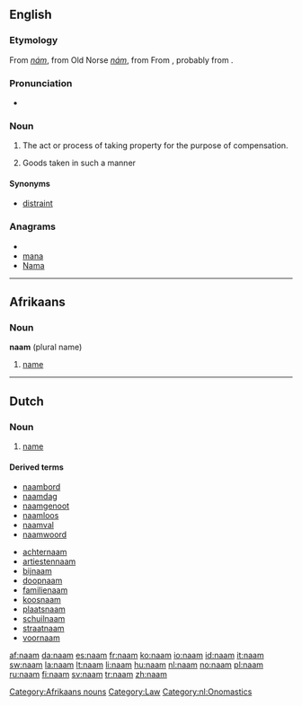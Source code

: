 {{also|nam|Nam|'Nam|NAM|nám|năm|nấm}}

==English==

===Etymology===
From {{etyl|ang}} ''[[nám]]'', from Old Norse ''[[nám]]'', from From {{proto|Germanic|nimman|take}}, probably from {{proto|Indo-European|nem-|take}}.

===Pronunciation===
* {{IPA|/nɑːm/}}

===Noun===
{{en-noun|-}}

# {{context|obsolete|legal}} The act or process of taking property for the purpose of compensation.
# {{context|obsolete|legal}} Goods taken in such a manner

====Synonyms====
* [[distraint]]

===Anagrams===
* {{alphagram|aamn}}
* [[mana#English|mana]]
* [[Nama#English|Nama]]

----

==Afrikaans==

===Noun===
'''naam''' (plural name)

# [[name]]

[[Category:Afrikaans nouns]]
[[Category:Law]]

----

==Dutch==

===Noun===
{{nl-noun|g=m|pl=namen|dim=naampje}}

# [[name]]

====Derived terms====
<!-- naam* -->
* [[naambord]]
* [[naamdag]]
* [[naamgenoot]]
* [[naamloos]]
* [[naamval]]
* [[naamwoord]]
<!-- *naam -->
* [[achternaam]]
* [[artiestennaam]]
* [[bijnaam]]
* [[doopnaam]]
* [[familienaam]]
* [[koosnaam]]
* [[plaatsnaam]]
* [[schuilnaam]]
* [[straatnaam]]
* [[voornaam]]

[[Category:nl:Onomastics]]

[[af:naam]]
[[da:naam]]
[[es:naam]]
[[fr:naam]]
[[ko:naam]]
[[io:naam]]
[[id:naam]]
[[it:naam]]
[[sw:naam]]
[[la:naam]]
[[lt:naam]]
[[li:naam]]
[[hu:naam]]
[[nl:naam]]
[[no:naam]]
[[pl:naam]]
[[ru:naam]]
[[fi:naam]]
[[sv:naam]]
[[tr:naam]]
[[zh:naam]]